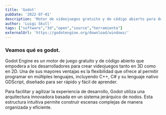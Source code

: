 ```yaml
---
title: 'Godot'
pubDate: '2022-07-01'
description: 'Motor de videojuegos gratuito y de código abierto para desarrolladores independientes.'
author: 'Luigi Skull'
tags: ["software","3d","open","source","herramienta"]
externalUrl: 'https://godotengine.org/download/windows/' 
---
```



### Veamos qué es godot.


Godot Engine es un motor de juego gratuito y de código abierto que empodera a los desarrolladores para crear videojuegos tanto en 3D como en 2D. Una de sus mayores ventajas es la flexibilidad que ofrece al permitir programar en múltiples lenguajes, incluyendo C++, C# y su lenguaje nativo GDScript, diseñado para ser rápido y fácil de aprender.

Para facilitar y agilizar la experiencia de desarrollo, Godot utiliza una arquitectura innovadora basada en un sistema jerárquico de nodos. Esta estructura intuitiva permite construir escenas complejas de manera organizada y eficiente.
